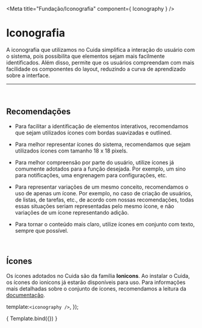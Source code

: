 
<Meta title="Fundação/Iconografia" component={ Iconography } />

# Iconografia

A iconografia que utilizamos no Cuida simplifica a interação do usuário com o sistema, pois possibilita que elementos sejam mais
 facilmente identificados. Além disso, permite que os usuários compreendam com mais facilidade os componentes do layout, 
 reduzindo a curva de aprendizado sobre a interface.

<hr />
<br />

## Recomendações

-  Para facilitar a identificação de elementos interativos, recomendamos que sejam utilizados ícones com bordas suavizadas e outlined.

-  Para melhor representar ícones do sistema, recomendamos que sejam utilizados ícones com tamanho 18 x 18 pixels.

- Para melhor compreensão por parte do usuário, utilize ícones já comumente adotados para a função desejada. 
Por exemplo, um sino para notificações, uma engrenagem para configurações, etc.

- Para representar variações de um mesmo conceito, recomendamos o uso de apenas um ícone. Por exemplo, no caso de criação de usuários,
 de listas, de tarefas, etc., de acordo com nossas recomendações, todas essas situações seriam representadas
  pelo mesmo ícone, e não variações de um ícone representando adição.

- Para tornar o conteúdo mais claro, utilize ícones em conjunto com texto, sempre que possível.

<br />

## Ícones

Os ícones adotados no Cuida são da família <strong>Ionicons</strong>. Ao instalar o Cuida, os ícones do ionicons já estarão disponíveis para uso. Para informações mais detalhadas sobre o conjunto de ícones, recomendamos a leitura da <a href="https://ionicons.com/usage">documentação</a>.
<br />

  template:`<iconography />`,
});

<Story name="Iconography">
    { Template.bind({}) }
</Story>